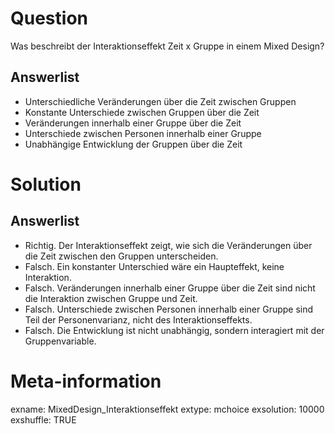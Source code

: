 Question
========
Was beschreibt der Interaktionseffekt Zeit x Gruppe in einem Mixed Design?

Answerlist
----------
* Unterschiedliche Veränderungen über die Zeit zwischen Gruppen
* Konstante Unterschiede zwischen Gruppen über die Zeit
* Veränderungen innerhalb einer Gruppe über die Zeit
* Unterschiede zwischen Personen innerhalb einer Gruppe
* Unabhängige Entwicklung der Gruppen über die Zeit

Solution
========
Answerlist
----------
* Richtig. Der Interaktionseffekt zeigt, wie sich die Veränderungen über die Zeit zwischen den Gruppen unterscheiden.
* Falsch. Ein konstanter Unterschied wäre ein Haupteffekt, keine Interaktion.
* Falsch. Veränderungen innerhalb einer Gruppe über die Zeit sind nicht die Interaktion zwischen Gruppe und Zeit.
* Falsch. Unterschiede zwischen Personen innerhalb einer Gruppe sind Teil der Personenvarianz, nicht des Interaktionseffekts.
* Falsch. Die Entwicklung ist nicht unabhängig, sondern interagiert mit der Gruppenvariable.

Meta-information
================
exname: MixedDesign_Interaktionseffekt
extype: mchoice
exsolution: 10000
exshuffle: TRUE
